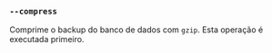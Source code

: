 ### `--compress`

Comprime o backup do banco de dados com `gzip`.
Esta operação é executada primeiro.